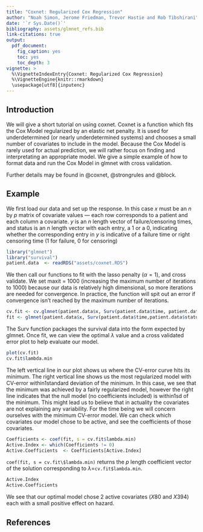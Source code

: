 ```yaml
---
title: "Coxnet: Regularized Cox Regression"
author: "Noah Simon, Jerome Friedman, Trevor Hastie and Rob Tibshirani"
date: '`r Sys.Date()`'
bibliography: assets/glmnet_refs.bib
link-citations: true
output:
  pdf_document:
    fig_caption: yes
    toc: yes
    toc_depth: 3
vignette: >
  %\VignetteIndexEntry{Coxnet: Regularized Cox Regression}
  %\VignetteEngine{knitr::rmarkdown}
  \usepackage[utf8]{inputenc}
---
```


## Introduction

We will give a short tutorial on using coxnet. Coxnet is a function
which fits the Cox Model regularized by an elastic net penalty. It is
used for underdetermined (or nearly underdetermined systems) and chooses
a small number of covariates to include in the model. Because the Cox
Model is rarely used for actual prediction, we will rather focus on
finding and interpretating an appropriate model. We give a simple
example of how to format data and run the Cox Model in glmnet with cross
validation.

Further details may be found in @coxnet, @strongrules and @block.

## Example

We first load our data and set up the response. In this case $x$ must be
an $n$ by $p$ matrix of covariate values --- each row corresponds to a
patient and each column a covariate. $y$ is an $n$ length vector of
failure/censoring times, and status is an $n$ length vector with each
entry, a $1$ or a $0$, indicating whether the corresponding entry in $y$
is indicative of a failure time or right censoring time ($1$ for
failure, $0$ for censoring)

```r
library("glmnet")
library("survival")
patient.data  <- readRDS("assets/coxnet.RDS")
```

We then call our functions to fit with the lasso penalty ($\alpha=1$),
and cross validate. We set maxit = 1000 (increasing the maximum number
of iterations to $1000$) because our data is relatively high
dimensional, so more iterations are needed for convergence. In practice,
the function will spit out an error if convergence isn't reached by the
maximum number of iterations.

```r
cv.fit <- cv.glmnet(patient.data$x, Surv(patient.data$time, patient.data$status), family="cox", maxit = 1000)
fit <- glmnet(patient.data$x, Surv(patient.data$time,patient.data$status), family =  "cox", maxit = 1000)
```

The Surv function packages the survival data into the form expected by
glmnet. Once fit, we can view the optimal $\lambda$ value and a cross
validated error plot to help evaluate our model.

```r
plot(cv.fit)
cv.fit$lambda.min
```

The left vertical line in our plot shows us where the CV-error curve
hits its minimum. The right vertical line shows us the most
regularized model with CV-error within$1$standard deviation of the
minimum. In this case, we see that the minimum was achieved by a
fairly regularized model, however the right line indicates that the
null model (no coefficients included) is within$1$sd of the
minimum. This might lead us to believe that in actuality the
covariates are not explaining any variability. For the time being we
will concern ourselves with the minimum CV-error model. We can check
which covariates our model chose to be active, and see the
coefficients of those covariates.

```r
Coefficients <- coef(fit, s = cv.fit$lambda.min)
Active.Index <- which(Coefficients != 0)
Active.Coefficients  <- Coefficients[Active.Index]
```

`coef(fit, s = cv.fit\$lambda.min)` returns the $p$ length coefficient
vector of the solution corresponding to $\lambda =$`cv.fit$lambda.min`.

```r
Active.Index
Active.Coefficients
```

We see that our optimal model chose 2 active covariates ($X80$ and
$X394$) each with a small positive effect on hazard.

## References
